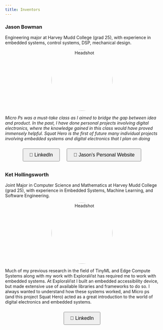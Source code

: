 ```yaml
---
title: Inventors
---
```


### Jason Bowman
Engineering major at Harvey Mudd College (grad 25), with experience in embedded systems, control systems, DSP, mechanical design.

<p style="text-align: center; display: flex; align-items: center; justify-content: center;">
  <img src="images/headshot.jpeg" alt="Headshot" style="width: 200px; height: 200px; border-radius: 50%; vertical-align: middle; margin: 0 10px;">
</p>

*Micro Ps was a must-take class as I aimed to bridge the gap between idea and product. In the past, I have done personal projects involving digital electronics, where the knowledge gained in this class would have proved immensely helpful. Squat Hero is the first of future many individual projects involving embedded systems and digital electronics that I plan on doing*

<div style="text-align: center;">
  <a href="https://www.linkedin.com/in/jasonbbowman/" target="_blank" style="text-decoration: none;">
    <button style="margin: 10px; padding: 10px 20px; font-size: 16px; cursor: pointer;">
      🔗 LinkedIn
    </button>
  </a>
  <a href="https://jasonbowman55.github.io/Blog-Site/" target="_blank" style="text-decoration: none;">
    <button style="margin: 10px; padding: 10px 20px; font-size: 16px; cursor: pointer;">
      👤 Jason's Personal Website
    </button>
  </a>
</div>

### Ket Hollingsworth
Joint Major in Computer Science and Mathematics at Harvey Mudd College (grad 25), with experience in Embedded Systems, Machine Learning, and Software Engineering.

<p style="text-align: center; display: flex; align-items: center; justify-content: center;">
  <img src="images/headshot_ket.jpeg" alt="Headshot" style="width: 200px; height: 200px; border-radius: 50%; vertical-align: middle; margin: 0 10px;">
</p>

Much of my previous research in the field of TinyML and Edge Compute Systems along with my work with ExploraVist has required me to work with embedded systems. At ExploraVist I built an embedded accessibility device, but made extensive use of available libraries and frameworks to do so. I always wanted to understand how these systems worked, and Micro ps (and this project Squat Hero) acted as a great introduction to the world of digital electronics and embedded systems. 

<div style="text-align: center;">
  <a href="https://www.linkedin.com/in/ket-hollingsworth/" target="_blank" style="text-decoration: none;">
    <button style="margin: 10px; padding: 10px 20px; font-size: 16px; cursor: pointer;">
      🔗 LinkedIn
    </button>
  </a>